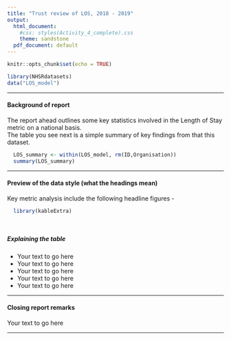```yaml
---
title: "Trust review of LOS, 2018 - 2019"
output:
  html_document:
    #css: styles(Activity_4_complete).css
    theme: sandstone
  pdf_document: default
---
```


```r
knitr::opts_chunk$set(echo = TRUE)
```


```r
library(NHSRdatasets)
data("LOS_model")
```

***

####  Background of report

<section>

<span>
  The report ahead outlines some key statistics involved in the Length of Stay metric on a national basis.    
  The table you see next is a simple summary of key findings from that this dataset.  
</span> 
  
```r
  LOS_summary <- within(LOS_model, rm(ID,Organisation)) 
  summary(LOS_summary)
```

</section>
*** 

#### Preview of the data style (what the headings mean)



<section>

<span>
Key metric analysis include the following headline figures -
</span>


<!-- Activity 5 - Add in a 'kable' method below of displaying a section of data from the table of your choice -->

```r
  library(kableExtra)

    
```

##### Explaining the table


<body class="listformat">
- Your text to go here  
- Your text to go here  
- Your text to go here  
- Your text to go here  
- Your text to go here  
</body>

</section>

***

#### Closing report remarks 

<section>

Your text to go here 

</section>

***

</body> 




